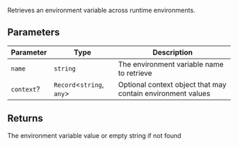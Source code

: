 Retrieves an environment variable across runtime environments.

## Parameters

| Parameter  | Type                        | Description                                                 |
| ---------- | --------------------------- | ----------------------------------------------------------- |
| `name`     | `string`                    | The environment variable name to retrieve                   |
| `context`? | `Record`\<`string`, `any`\> | Optional context object that may contain environment values |

## Returns

The environment variable value or empty string if not found
